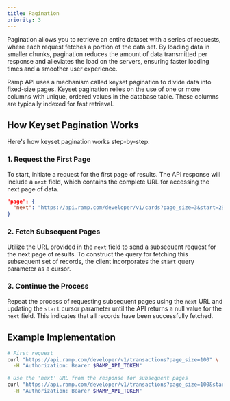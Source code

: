 ```yaml
---
title: Pagination
priority: 3
---
```


Pagination allows you to retrieve an entire dataset with a series of requests, where each request fetches a portion of the data set. By loading data in smaller chunks, pagination reduces the amount of data transmitted per response and alleviates the load on the servers, ensuring faster loading times and a smoother user experience.

Ramp API uses a mechanism called keyset pagination to divide data into fixed-size pages. Keyset pagination relies on the use of one or more columns with unique, ordered values in the database table. These columns are typically indexed for fast retrieval.

## How Keyset Pagination Works

Here's how keyset pagination works step-by-step:

### 1. Request the First Page

To start, initiate a request for the first page of results. The API response will include a `next` field, which contains the complete URL for accessing the next page of data.

```json
"page": {
  "next": "https://api.ramp.com/developer/v1/cards?page_size=3&start=2907e304-cac2-4abf-84c4-b3b454ae3b8c"
}
```

### 2. Fetch Subsequent Pages

Utilize the URL provided in the `next` field to send a subsequent request for the next page of results. To construct the query for fetching this subsequent set of records, the client incorporates the `start` query parameter as a cursor.

### 3. Continue the Process

Repeat the process of requesting subsequent pages using the `next` URL and updating the `start` cursor parameter until the API returns a null value for the `next` field. This indicates that all records have been successfully fetched.

## Example Implementation

```bash
# First request
curl "https://api.ramp.com/developer/v1/transactions?page_size=100" \
  -H "Authorization: Bearer $RAMP_API_TOKEN"

# Use the 'next' URL from the response for subsequent pages
curl "https://api.ramp.com/developer/v1/transactions?page_size=100&start=abc123..." \
  -H "Authorization: Bearer $RAMP_API_TOKEN"
```